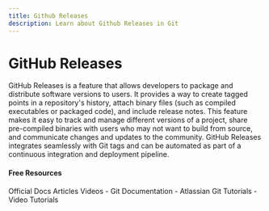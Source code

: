 ```yaml
---
title: Github Releases
description: Learn about Github Releases in Git
---
```


# GitHub Releases

GitHub Releases is a feature that allows developers to package and distribute software versions to users. It provides a way to create tagged points in a repository's history, attach binary files (such as compiled executables or packaged code), and include release notes. This feature makes it easy to track and manage different versions of a project, share pre-compiled binaries with users who may not want to build from source, and communicate changes and updates to the community. GitHub Releases integrates seamlessly with Git tags and can be automated as part of a continuous integration and deployment pipeline.

#### Free Resources

<Tabs defaultValue="official">
<TabsList>
<TabsTrigger value="official">Official Docs</TabsTrigger>
<TabsTrigger value="article">Articles</TabsTrigger>
<TabsTrigger value="video">Videos</TabsTrigger>
</TabsList>

<TabsContent value="official">
- <Link href="https://git-scm.com/docs">Git Documentation</Link>
</TabsContent>
<TabsContent value="article">
- <Link href="https://www.atlassian.com/git/tutorials">Atlassian Git Tutorials</Link>
</TabsContent>
<TabsContent value="video">
- <Link href="https://www.youtube.com/results?search_query=git+github-releases+tutorial">Video Tutorials</Link>
</TabsContent>
</Tabs>
